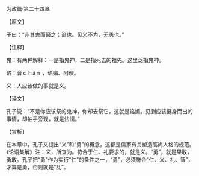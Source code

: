 

为政篇·第二十四章

【原文】

子曰：“非其鬼而祭之；谄也。见义不为，无勇也。”

【注释】

鬼：有两种解释：一是指鬼神，二是指死去的祖先。这里泛指鬼神。

谄：音ｃｈǎｎ ，谄媚、阿谀。

义：人应该做的事就是义。

【译文】

孔子说：“不是你应该祭的鬼神，你却去祭它，这就是谄媚。见到应该挺身而出的事情，却袖手旁观，就是怯懦。”

【赏析】

在本章中，孔子又提出“义”和“勇”的概念，这都是儒家有关塑造高尚人格的规范。《论语集解》注：义，所宜为。符合于仁、礼要求的，就是义。“勇”，就是果敢，勇敢。孔子把“勇”作为实行“仁”的条件之一，“勇”，必须符合“仁、义、礼、智”，才算是勇，否则就是“乱”。

